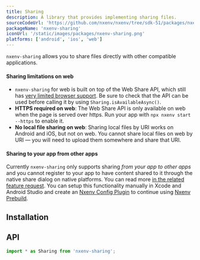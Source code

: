 ```yaml
---
title: Sharing
description: A library that provides implementing sharing files.
sourceCodeUrl: 'https://github.com/nxenv/nxenv/tree/sdk-51/packages/nxenv-sharing'
packageName: 'nxenv-sharing'
iconUrl: '/static/images/packages/nxenv-sharing.png'
platforms: ['android', 'ios', 'web']
---
```



`nxenv-sharing` allows you to share files directly with other compatible applications.

<ContentSpotlight file="sdk/sharing.mp4" loop={false} />

#### Sharing limitations on web

- `nxenv-sharing` for web is built on top of the Web Share API, which still has [very limited browser support](https://caniuse.com/#feat=web-share). Be sure to check that the API can be used before calling it by using `Sharing.isAvailableAsync()`.
- **HTTPS required on web**: The Web Share API is only available on web when the page is served over https. Run your app with `npx nxenv start --https` to enable it.
- **No local file sharing on web**: Sharing local files by URI works on Android and iOS, but not on web. You cannot share local files on web by URI &mdash; you will need to upload them somewhere and share that URI.

#### Sharing to your app from other apps

Currently `nxenv-sharing` only supports sharing _from your app to other apps_ and you cannot register to your app to have content shared to it through the native share dialog on native platforms. You can read more [in the related feature request](https://nxenv.canny.io/feature-requests/p/share-extension-ios-share-intent-android). You can setup this functionality manually in Xcode and Android Studio and create an [Nxenv Config Plugin](/config-plugins/introduction/) to continue using [Nxenv Prebuild](/workflow/prebuild).

## Installation

<APIInstallSection />

## API

```js
import * as Sharing from 'nxenv-sharing';
```

<APISection packageName="nxenv-sharing" apiName="Sharing" />
